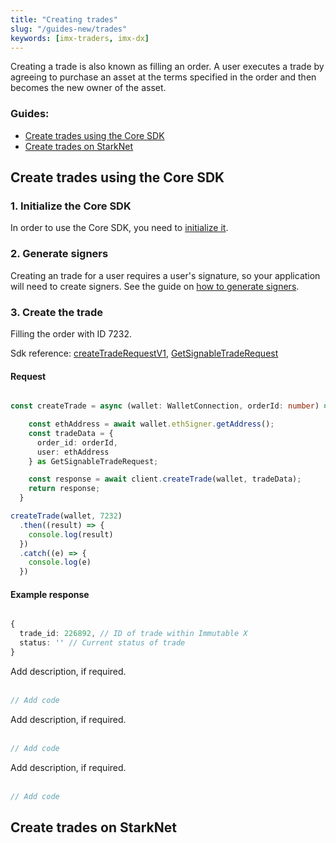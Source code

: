 ```yaml
---
title: "Creating trades"
slug: "/guides-new/trades"
keywords: [imx-traders, imx-dx]
---
```



Creating a trade is also known as filling an order. A user executes a trade by agreeing to purchase an asset at the terms specified in the order and then becomes the new owner of the asset.

### Guides:
* [Create trades using the Core SDK](#create-trades-using-the-core-sdk)
* [Create trades on StarkNet](#create-trades-on-starknet)

## Create trades using the Core SDK

### 1. Initialize the Core SDK
In order to use the Core SDK, you need to [initialize it](./get-started#getting-started-with-the-core-sdk).

### 2. Generate signers
Creating an trade for a user requires a user's signature, so your application will need to create signers. See the guide on [how to generate signers](/docs/guides-new/generate-signers).

### 3. Create the trade

Filling the order with ID 7232.

<Tabs>
  <TabItem value="typescript" label="Typescript Core SDK">

Sdk reference: [createTradeRequestV1](https://docs.x.immutable.com/sdk-references/core-sdk-ts/1.0.0-beta.2/interfaces/index.createtraderequestv1), [GetSignableTradeRequest](https://docs.x.immutable.com/sdk-references/core-sdk-ts/1.0.0-beta.2/interfaces/index.getsignabletraderequest)

#### Request

```ts

const createTrade = async (wallet: WalletConnection, orderId: number) => {

    const ethAddress = await wallet.ethSigner.getAddress();
    const tradeData = {
      order_id: orderId,
      user: ethAddress
    } as GetSignableTradeRequest;

    const response = await client.createTrade(wallet, tradeData);
    return response;
  }

createTrade(wallet, 7232)
  .then((result) => {
    console.log(result)
  })
  .catch((e) => {
    console.log(e)
  })

```

#### Example response


```ts

{ 
  trade_id: 226892, // ID of trade within Immutable X
  status: '' // Current status of trade
}


```

  </TabItem>
  <TabItem value="kotlin" label="Kotlin (JVM) Core SDK">
    Add description, if required.
    <br/><br/>

```kotlin
// Add code
``` 
  </TabItem>
  <TabItem value="Swift" label="Swift Core SDK">
    Add description, if required.
    <br/><br/>

```swift
// Add code
```
  </TabItem>
  <TabItem value="go" label="Golang Core SDK">
    Add description, if required.
    <br/><br/>

```go
// Add code
```
  </TabItem>
</Tabs>


## Create trades on StarkNet





